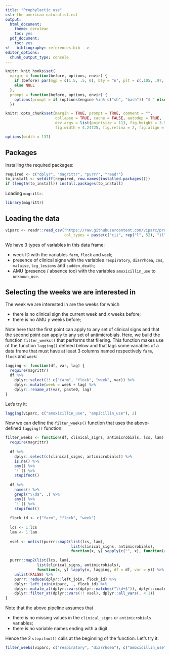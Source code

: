 ```yaml
---
title: "Prophylactic use"
csl: the-american-naturalist.csl
output:
  html_document:
    theme: cerulean
    toc: yes
  pdf_document:
    toc: yes
<!-- bibliography: references.bib -->
editor_options: 
  chunk_output_type: console
---
```


<!--
IMAGES:
Insert them with: ![alt text](image.png)
You can also resize them if needed: convert image.png -resize 50% image.png
If you want to center the image, go through HTML code:
<div style="text-align:center"><img src ="image.png"/></div>

REFERENCES:
For references: Put all the bibTeX references in the file "references.bib"
in the current folder and cite the references as @key or [@key] in the text.
Uncomment the bibliography field in the above header and put a "References"
title wherever you want to display the reference list.
-->

<style type="text/css">
.main-container {
  max-width: 1370px;
  margin-left: auto;
  margin-right: auto;
}
</style>

```r
knitr::knit_hooks$set(
  margin = function(before, options, envir) {
    if (before) par(mgp = c(1.5, .5, 0), bty = "n", plt = c(.105, .97, .13, .97))
    else NULL
  },
  prompt = function(before, options, envir) {
    options(prompt = if (options$engine %in% c("sh", "bash")) "$ " else "> ")
  })

knitr::opts_chunk$set(margin = TRUE, prompt = TRUE, comment = "",
                      collapse = TRUE, cache = FALSE, autodep = TRUE,
                      dev.args = list(pointsize = 11), fig.height = 3.5,
                      fig.width = 4.24725, fig.retina = 2, fig.align = "center")

options(width = 137)
```

## Packages

Installing the required packages:

```r
required <- c("dplyr", "magrittr", "purrr", "readr")
to_install <- setdiff(required, row.names(installed.packages()))
if (length(to_install)) install.packages(to_install)
```

Loading `magrittr`:

```r
library(magrittr)
```

## Loading the data

```r
viparc <- readr::read_csv("https://raw.githubusercontent.com/viparc/prophylactic/master/data/viparc_qualitative.csv",
                          col_types = paste(c("cii", rep("l", 52), "il"), collapse = ""))
```

We have 3 types of variables in this data frame:

* week ID with the variables `farm`, `flock` and `week`;
* presence of clinical signs with the variables `respiratory`, `diarrhoea`,
  `cns`, `malaise`, `leg_lesions` and `sudden_death`;
* AMU (presence / absence too) with the variables `amoxicillin_use` to
  `unknown_use`.

## Selecting the weeks we are interested in

The week we are interested in are the weeks for which

* there is no clinical sign the current week and $x$ weeks before;
* there is no AMU $y$ weeks before;

Note here that the first point can apply to any set of clinical signs and that
the second point can apply to any set of antimicrobials. Here, we build the
function `filter_weeks()` that performs that filering. This function makes use
of the function `lagging()` defined below and that lags some variables of a data
frame that must have at least 3 columns named respectively `farm`, `flock` and
`week`:

```r
lagging <- function(df, var, lag) {
  require(magrittr)                                                              
  df %>%
    dplyr::select(!! c("farm", "flock", "week", var)) %>% 
    dplyr::mutate(week = week + lag) %>% 
    dplyr::rename_at(var, paste0, lag)
}
```

Let's try it:

```r
lagging(viparc, c("amoxicillin_use", "ampicillin_use"), 2) 
```

Now we can define the `filter_weeks()` function that uses the above-defined
`lagging()` function:

```r
filter_weeks <- function(df, clinical_signs, antimicrobials, lcs, lam) {
  require(magrittr)
  
  df %>%
    dplyr::select(c(clinical_signs, antimicrobials)) %>% 
    is.na() %>% 
    any() %>% 
    `!`() %>% 
    stopifnot()
  
  df %>% 
    names() %>% 
    grepl("\\d$", .) %>% 
    any() %>% 
    `!`() %>% 
    stopifnot()
  
  flock_id <- c("farm", "flock", "week")
  
  lcs <- 1:lcs
  lam <- 1:lam
  
  vsel <- unlist(purrr::map2(list(lcs, lam),
                             list(clinical_signs, antimicrobials),
                             function(x, y) sapply(c("", x), function(z) paste0(y, z))))

  purrr::map2(list(lcs, lam),
              list(clinical_signs, antimicrobials),
              function(x, y) lapply(x, lagging, df = df, var = y)) %>% 
    unlist(FALSE) %>% 
    purrr::reduce(dplyr::left_join, flock_id) %>% 
    dplyr::left_join(viparc, ., flock_id) %>% 
    dplyr::mutate_at(dplyr::vars(dplyr::matches("\\d+$")), dplyr::coalesce, FALSE) %>% 
    dplyr::filter_at(dplyr::vars(!! vsel), dplyr::all_vars(. < 1))
}
```

Note that the above pipeline assumes that

* there is no missing values in the `clinical_signs` or `antimicrobials` variables;
* there is no variable names ending with a digit.

Hence the 2 `stopifnot()` calls at the beginning of the function. Let's try it:

```r
filter_weeks(viparc, c("respiratory", "diarrhoea"), c("amoxicillin_use", "ampicillin_use"), 2, 3)
```

